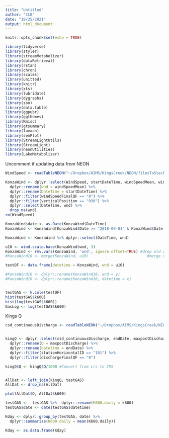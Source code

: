 ```yaml
---
title: "Untitled"
author: "CLB"
date: "10/25/2021"
output: html_document
---
```


```r
knitr::opts_chunk$set(echo = TRUE)
```

```r
library(tidyverse)
library(styler)
library(streamMetabolizer)
library(dataRetrieval)
library(rstan)
library(chron)
library(scales)
library(unitted)
library(knitr)
library(xts)
library(lubridate)
library(dygraphs)
library(zoo)
library(data.table)
library(ggpubr)
library(ggthemes)
library(Rmisc)
library(gtsummary)
library(lavaan)
library(semPlot)
library(StreamLightUtils)
library(StreamLight)
library(neonUtilities)
library(LakeMetabolizer)
```

Uncomment if updating data from NEON

<!-- Lets get Wind data from NEON for Blues creek, only run when downloading new data. -->
<!-- ```{r} -->
<!-- zipsByProduct(dpID = "DP1.00001.001", -->
<!--                          site = "KONZ", -->
<!--                          savepath = "~/Dropbox/AIMS/KingsCreek/NEON", -->
<!--                          check.size = F) -->

<!-- ``` -->

<!-- Pull monthly tables into one file -->
<!-- ```{r} -->
<!-- stackByTable("~/Dropbox/AIMS/KingsCreek/NEON/filesToStack00001") -->
<!-- ``` -->

```r
WindSpeed <- readTableNEON("~/Dropbox/AIMS/KingsCreek/NEON/filesToStack00001/stackedFiles/2DWSD_30min.csv", "~/Dropbox/AIMS/KingsCreek/NEON/filesToStack00001/stackedFiles/variables_00001.csv")
```


```r
KonzaWind <- dplyr::select(WindSpeed, startDateTime, windSpeedMean, windSpeedFinalQF, verticalPosition) %>% 
  dplyr::rename(wnd = windSpeedMean) %>% 
  dplyr::rename(DateTime = startDateTime) %>% 
  dplyr::filter(windSpeedFinalQF == "0") %>% 
  dplyr::filter(verticalPosition == "030") %>% 
  dplyr::select(DateTime, wnd) %>% 
  drop_na(wnd)
rm(WindSpeed)

KonzaWind$date <- as.Date(KonzaWind$DateTime)
KonzaWind <- KonzaWind[KonzaWind$Date >= "2018-09-01" & KonzaWind$Date <= "2019-07-23",]

KonzaWind <- KonzaWind %>% dplyr::select(DateTime, wnd)

u10 <- wind.scale.base(KonzaWind$wnd, 3)
KonzaWind <- rmv.vars(KonzaWind, 'wnd', ignore.offset=TRUE) #drop old wind speed column
#KonzaWind10 <- merge(KonzaWind, u10)                          #merge new u10 into big dataset  

testDF <- data.frame(datetime = KonzaWind, wnd = u10)

#KonzaWind10 <- dplyr::rename(KonzaWind10, wnd = y)
#KonzaWind10 <- dplyr::rename(KonzaWind10, datetime = x)


testGAS <- k.cole(testDF)
hist(testGAS$k600)
hist(log(testGAS$k600))
GasLog <- log(testGAS$k600)
```

Kings Q
```r
csd_continuousDischarge <- readTableNEON("~/Dropbox/AIMS/KingsCreek/NEON/filesToStack00130/stackedFiles/csd_continuousDischarge.csv", "~/Dropbox/AIMS/KingsCreek/NEON/filesToStack00130/stackedFiles/variables_00130.csv")


kingQ <- dplyr::select(csd_continuousDischarge, endDate, maxpostDischarge, stationHorizontalID, dischargeFinalQF) %>% 
  dplyr::rename(Q = maxpostDischarge) %>% 
  dplyr::rename(datetime = endDate) %>% 
  dplyr::filter(stationHorizontalID == "101") %>% 
  dplyr::filter(dischargeFinalQF == "0")

kingQ$Q <- kingQ$Q/1000 #Convert from L/s to CMS


AllDat <- left_join(kingQ, testGAS)
AllDat <- drop_na(AllDat)

plot(AllDat$Q, AllDat$k600)

testGAS <-  testGAS %>%  dplyr::rename(K600.daily = k600)
testGAS$date <- date(testGAS$datetime)

Kday <- dplyr::group_by(testGAS, date) %>% 
  dplyr::summarise(K600.daily = mean(K600.daily))

Kday <- as.data.frame(Kday)

```

